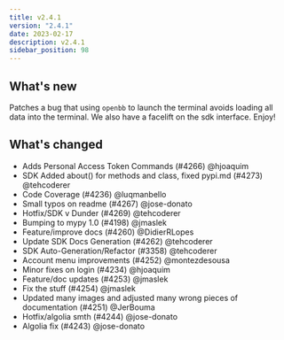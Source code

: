 ```yaml
---
title: v2.4.1
version: "2.4.1"
date: 2023-02-17
description: v2.4.1
sidebar_position: 98
---
```


## What's new

Patches a bug that using `openbb` to launch the terminal avoids loading all data into the terminal.  We also have a facelift on the sdk interface.  Enjoy!

## What's changed
- Adds Personal Access Token Commands (#4266) @hjoaquim
- SDK Added about() for methods and class, fixed pypi.md (#4273) @tehcoderer
- Code Coverage (#4236) @luqmanbello
- Small typos on readme (#4267) @jose-donato
- Hotfix/SDK v Dunder (#4269) @tehcoderer
- Bumping to mypy 1.0 (#4198) @jmaslek
- Feature/improve docs (#4260) @DidierRLopes
- Update SDK Docs Generation (#4262) @tehcoderer
- SDK Auto-Generation/Refactor (#3358) @tehcoderer
- Account menu improvements (#4252) @montezdesousa
- Minor fixes on login (#4234) @hjoaquim
- Feature/doc updates (#4253) @jmaslek
- Fix the stuff (#4254) @jmaslek
- Updated many images and adjusted many wrong pieces of documentation (#4251) @JerBouma
- Hotfix/algolia smth (#4244) @jose-donato
- Algolia fix (#4243) @jose-donato
